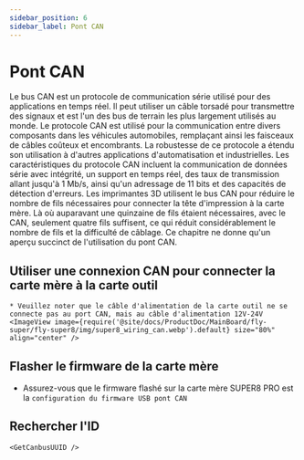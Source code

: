 ```yaml
---
sidebar_position: 6
sidebar_label: Pont CAN
---
```



# Pont CAN

Le bus CAN est un protocole de communication série utilisé pour des applications en temps réel. Il peut utiliser un câble torsadé pour transmettre des signaux et est l'un des bus de terrain les plus largement utilisés au monde. Le protocole CAN est utilisé pour la communication entre divers composants dans les véhicules automobiles, remplaçant ainsi les faisceaux de câbles coûteux et encombrants. La robustesse de ce protocole a étendu son utilisation à d'autres applications d'automatisation et industrielles. Les caractéristiques du protocole CAN incluent la communication de données série avec intégrité, un support en temps réel, des taux de transmission allant jusqu'à 1 Mb/s, ainsi qu'un adressage de 11 bits et des capacités de détection d'erreurs.
Les imprimantes 3D utilisent le bus CAN pour réduire le nombre de fils nécessaires pour connecter la tête d'impression à la carte mère. Là où auparavant une quinzaine de fils étaient nécessaires, avec le CAN, seulement quatre fils suffisent, ce qui réduit considérablement le nombre de fils et la difficulté de câblage.
Ce chapitre ne donne qu'un aperçu succinct de l'utilisation du pont CAN.

## Utiliser une connexion CAN pour connecter la carte mère à la carte outil

    * Veuillez noter que le câble d'alimentation de la carte outil ne se connecte pas au port CAN, mais au câble d'alimentation 12V-24V
    <ImageView image={require('@site/docs/ProductDoc/MainBoard/fly-super/fly-super8/img/super8_wiring_can.webp').default} size="80%" align="center" />


## Flasher le firmware de la carte mère

* Assurez-vous que le firmware flashé sur la carte mère SUPER8 PRO est la `configuration du firmware USB pont CAN`


## Rechercher l'ID

    <GetCanbusUUID />